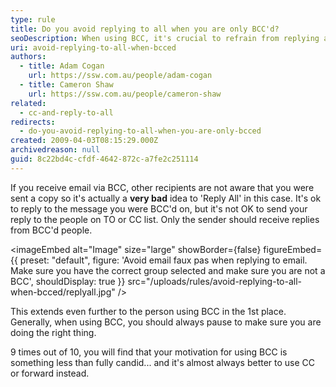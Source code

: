 ```yaml
---
type: rule
title: Do you avoid replying to all when you are only BCC'd?
seoDescription: When using BCC, it's crucial to refrain from replying all to avoid unnecessary email congestion and maintain confidentiality.
uri: avoid-replying-to-all-when-bcced
authors:
  - title: Adam Cogan
    url: https://ssw.com.au/people/adam-cogan
  - title: Cameron Shaw
    url: https://ssw.com.au/people/cameron-shaw
related:
  - cc-and-reply-to-all
redirects:
  - do-you-avoid-replying-to-all-when-you-are-only-bcced
created: 2009-04-03T08:15:29.000Z
archivedreason: null
guid: 8c22bd4c-cfdf-4642-872c-a7fe2c251114
---
```


If you receive email via BCC, other recipients are not aware that you were sent a copy so it's actually a **very bad** idea to 'Reply All' in this case. It's ok to reply to the message you were BCC'd on, but it's not OK to send your reply to the people on TO or CC list. Only the sender should receive replies from BCC'd people.

<imageEmbed
  alt="Image"
  size="large"
  showBorder={false}
  figureEmbed={{
    preset: "default",
    figure: 'Avoid email faux pas when replying to email. Make sure you have the correct group selected and make sure you are not a BCC',
    shouldDisplay: true
  }}
  src="/uploads/rules/avoid-replying-to-all-when-bcced/replyall.jpg"
/>

This extends even further to the person using BCC in the 1st place. Generally, when using BCC, you should always pause to make sure you are doing the right thing.

9 times out of 10, you will find that your motivation for using BCC is something less than fully candid... and it's almost always better to use CC or forward instead.
